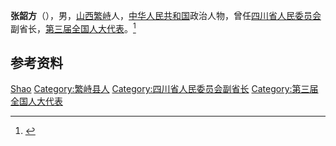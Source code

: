 '''张韶方'''（{{bd|1912年||1968年|}}），男，[[山西|山西]][[繁峙|繁峙]]人，[[中华人民共和国|中华人民共和国]]政治人物，曾任[[四川省人民委员会|四川省人民委员会]]副省长，[[第三届全国人大代表|第三届全国人大代表]]。<ref>{{Cite book|title=中华人民共和国职官志|author=何虎生, 李耀东, 向常福主编|publisher=中国社会出版社|year=2003|isbn=9787800883934|location=北京|pages=}}</ref>

== 参考资料 ==
{{reflist}}

{{中国人物小作品}}

{{Authority control}}
{{DEFAULTSORT:Zhang张}}
[[Category:张姓|Shao]]
[[Category:繁峙县人|Category:繁峙县人]]
[[Category:四川省人民委员会副省长|Category:四川省人民委员会副省长]]
[[Category:第三届全国人大代表|Category:第三届全国人大代表]]